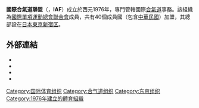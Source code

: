 {{Infobox Organization
|name = 國際合氣道聯盟<br>International Aikido Federation
|image_border =
|size =
|caption = 
|motto =
|type = 體育組織
|formation = 1976年
|headquarters = {{JPN}}[[東京|東京]]
|membership = 
|leader_title = 主席
|leader_name ={{NZL}}Peter Goldsbury
|website = [http://www.aikido-international.org/ IAF]
}}

'''國際合氣道聯盟'''（{{lang|en|International Aikido Federation}}，'''IAF'''）成立於西元1976年，專門管轄國際[[合氣道|合氣道]]事務。該組織為[[國際單項運動總會聯合會|國際單項運動總會聯合會]]成員，共有40個成員國（包含[[中華民國|中華民國]]）加盟，其總部設在[[日本|日本]][[東京|東京]][[新宿区|新宿区]]。

==外部連結==
* {{Official website}}
* {{Facebook User}}
* {{YouTube|u=IntlAikidoFederation}}
* {{Twitter}}
{{國際運動總會}}

[[Category:国际体育组织|Category:国际体育组织]]
[[Category:合气道组织|Category:合气道组织]]
[[Category:东京组织|Category:东京组织]]
[[Category:1976年建立的體育組織|Category:1976年建立的體育組織]]